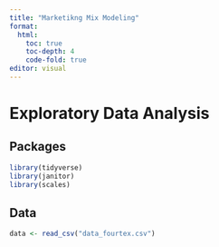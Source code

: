 ```yaml
---
title: "Marketikng Mix Modeling"
format: 
  html:
    toc: true
    toc-depth: 4
    code-fold: true
editor: visual
---
```


# Exploratory Data Analysis

## Packages

```r

library(tidyverse)
library(janitor)
library(scales)
```

## Data

```r
data <- read_csv("data_fourtex.csv")
```

